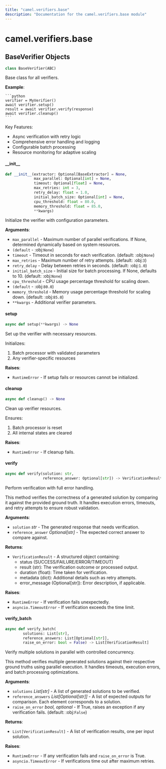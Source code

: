 ```yaml
---
title: "camel.verifiers.base"
description: "Documentation for the camel.verifiers.base module"
---
```


<a id="camel.verifiers.base"></a>

# camel.verifiers.base

<a id="camel.verifiers.base.BaseVerifier"></a>

## BaseVerifier Objects

```python
class BaseVerifier(ABC)
```

Base class for all verifiers.

**Example**:

    ```python
    verifier = MyVerifier()
    await verifier.setup()
    result = await verifier.verify(response)
    await verifier.cleanup()
    ```
  
  Key Features:
  - Async verification with retry logic
  - Comprehensive error handling and logging
  - Configurable batch processing
  - Resource monitoring for adaptive scaling

<a id="camel.verifiers.base.BaseVerifier.__init__"></a>

#### \_\_init\_\_

```python
def __init__(extractor: Optional[BaseExtractor] = None,
             max_parallel: Optional[int] = None,
             timeout: Optional[float] = None,
             max_retries: int = 3,
             retry_delay: float = 1.0,
             initial_batch_size: Optional[int] = None,
             cpu_threshold: float = 80.0,
             memory_threshold: float = 85.0,
             **kwargs)
```

Initialize the verifier with configuration parameters.

**Arguments**:

- `max_parallel` - Maximum number of parallel verifications. If None,
  determined dynamically based on system resources.
- `(default` - :obj:`None`)
- `timeout` - Timeout in seconds for each verification. (default:
  :obj:`None`)
- `max_retries` - Maximum number of retry attempts. (default: :obj:`3`)
- `retry_delay` - Delay between retries in seconds. (default:
  :obj:`1.0`)
- `initial_batch_size` - Initial size for batch processing. If None,
  defaults to 10. (default: :obj:`None`)
- `cpu_threshold` - CPU usage percentage threshold for scaling down.
- `(default` - :obj:`80.0`)
- `memory_threshold` - Memory usage percentage threshold for scaling
  down. (default: :obj:`85.0`)
- `**kwargs` - Additional verifier parameters.

<a id="camel.verifiers.base.BaseVerifier.setup"></a>

#### setup

```python
async def setup(**kwargs) -> None
```

Set up the verifier with necessary resources.

Initializes:
1. Batch processor with validated parameters
2. Any verifier-specific resources

**Raises**:

- `RuntimeError` - If setup fails or resources cannot be initialized.

<a id="camel.verifiers.base.BaseVerifier.cleanup"></a>

#### cleanup

```python
async def cleanup() -> None
```

Clean up verifier resources.

Ensures:
1. Batch processor is reset
2. All internal states are cleared

**Raises**:

- `RuntimeError` - If cleanup fails.

<a id="camel.verifiers.base.BaseVerifier.verify"></a>

#### verify

```python
async def verify(solution: str,
                 reference_answer: Optional[str]) -> VerificationResult
```

Perform verification with full error handling.

This method verifies the correctness of a generated solution by
comparing it against the provided ground truth. It handles
execution errors, timeouts, and retry attempts to ensure robust
validation.

**Arguments**:

- `solution` _str_ - The generated response that needs verification.
- `reference_answer` _Optional[str]_ - The expected correct answer to
  compare against.
  

**Returns**:

- `VerificationResult` - A structured object containing:
  - status (SUCCESS/FAILURE/ERROR/TIMEOUT)
  - result (str): The verification outcome or processed output.
  - duration (float): Time taken for verification.
  - metadata (dict): Additional details such as retry attempts.
  - error_message (Optional[str]): Error description,
  if applicable.
  

**Raises**:

- `RuntimeError` - If verification fails unexpectedly.
- `asyncio.TimeoutError` - If verification exceeds the time limit.

<a id="camel.verifiers.base.BaseVerifier.verify_batch"></a>

#### verify\_batch

```python
async def verify_batch(
        solutions: List[str],
        reference_answers: List[Optional[str]],
        raise_on_error: bool = False) -> List[VerificationResult]
```

Verify multiple solutions in parallel with controlled concurrency.

This method verifies multiple generated solutions against their
respective ground truths using parallel execution. It handles
timeouts, execution errors, and batch processing optimizations.

**Arguments**:

- `solutions` _List[str]_ - A list of generated solutions to be
  verified.
- `reference_answers` _List[Optional[str]]_ - A list of expected outputs
  for comparison. Each element corresponds to a solution.
- `raise_on_error` _bool, optional_ - If True, raises an exception if
  any verification fails. (default: :obj:`False`)
  

**Returns**:

- `List[VerificationResult]` - A list of verification results, one per
  input solution.
  

**Raises**:

- `RuntimeError` - If any verification fails and `raise_on_error` is
  True.
- `asyncio.TimeoutError` - If verifications time out after maximum
  retries.

